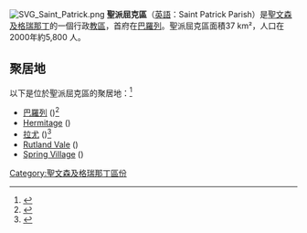 [[Image:SVG_Saint_Patrick.png|thumb]]
'''聖派屈克區'''（[[英語|英語]]：Saint Patrick Parish）是[[聖文森及格瑞那丁|聖文森及格瑞那丁]]的一個行政[[教區|教區]]，首府在[[巴羅列|巴羅列]]。聖派屈克區面積37 km²，人口在2000年約5,800 人。

==聚居地==
以下是位於聖派屈克區的聚居地：<ref>{{cite web|url=http://geonames.nga.mil/ggmagaz/|title=GeoNames Search|publisher=[[National_Geospatial-Intelligence_Agency|National Geospatial-Intelligence Agency]]|accessdate=2 March 2013|archive-date=2017-03-18|archive-url=https://web.archive.org/web/20170318130018/http://geonames.nga.mil/ggmagaz/|dead-url=no}}</ref>
* [[巴羅列|巴羅列]] ({{coord|13|14|09|N|61|16|19|W|region:VC_type:city|name=巴羅列}})<ref>{{cite web|url=http://www.wikimapia.org/16812757/Barrouallie|title=Barrouallie|publisher=Wikimapia|accessdate=3 March 2013}}</ref>
* [[Hermitage,_Saint_Vincent_and_the_Grenadines|Hermitage]] ({{coord|13|14|N|61|13|W|region:VC_type:city|name=Hermitage}})
* [[拉尤|拉尤]] ({{coord|13|12|12|N|61|16|07|W|region:VC_type:city|name=拉尤}})<ref>{{cite web|url=http://www.wikimapia.org/16812891/Layou|title=Layou|publisher=Wikimapia|accessdate=3 March 2013|archive-date=2018-01-16|archive-url=https://web.archive.org/web/20180116081214/http://wikimapia.org/16812891/Layou|dead-url=no}}</ref>
* [[Rutland_Vale|Rutland Vale]] ({{coord|13|12|N|61|17|W|region:VC_type:city|name=Rutland Vale}})
* [[Spring_Village|Spring Village]] ({{coord|13|15|N|61|14|W|region:VC_type:city|name=Spring Village}})

{{聖文森及格瑞那丁區份}}
{{DEFAULTSORT:Charlotte}}
[[Category:聖文森及格瑞那丁區份|Category:聖文森及格瑞那丁區份]]
{{聖文森及格瑞那丁小作品}}